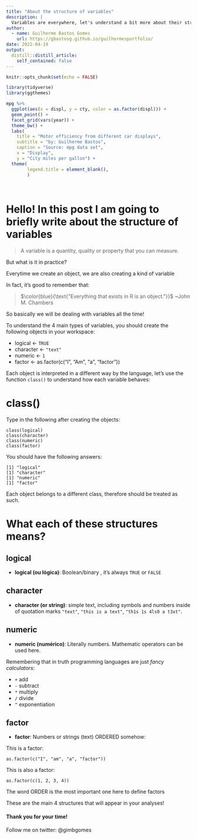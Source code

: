 ```yaml
---
title: "About the structure of variables"
description: |
  Variables are everywhere, let's understand a bit more about their structures in the R programming language.
author:
  - name: Guilherme Bastos Gomes
    url: https://gbastosg.github.io/guilhermesportfolio/
date: 2022-04-19
output:
  distill::distill_article:
    self_contained: false
---
```



```r
knitr::opts_chunk$set(echo = FALSE)
```

```r
library(tidyverse)
library(ggthemes)

mpg %>%
  ggplot(aes(x = displ, y = cty, color = as.factor(displ))) +
  geom_point() +
  facet_grid(vars(year)) +
  theme_bw() +
  labs(
    title = "Motor efficiency from different car displays",
    subtitle = "by: Guilherme Bastos",
    caption = "Source: mpg data set",
    x = "Display",
    y = "City miles per gallon") +
  theme(
        legend.title = element_blank(),
        )
  
  

```


# Hello! In this post I am going to briefly write about the structure of variables

>A variable is a quantity, quality or property that you can measure. 

But what is it in practice?

Everytime we create an object, we are also creating a kind of variable

In fact, it's good to remember that:

> $\color{blue}{\text{"Everything that exists in R is an object."}}$
~John M. Chambers

So basically we will be dealing with variables all the time!

To understand the 4 main types of variables, you should create the following objects in your  workspace:

* logical <- `TRUE`
* character <- `"text"`
* numeric <- `1`
* factor <- as.factor(c("I", "Am", "a", "factor"))

Each object is interpreted in a different way by the language, let's use the function `class()` to understand how each variable behaves:

# class()

Type in the following after creating the objects:

```
class(logical)
class(character)
class(numeric)
class(factor)
```
You should have the following answers:

```
[1] "logical"
[1] "character"
[1] "numeric"
[1] "factor"
```

Each object belongs to a different class, therefore should be treated as such.

# What each of these structures means?

## logical

* **logical (ou lógica)**: Boolean/binary , it's always `TRUE` or `FALSE`

## character

* **character (or string)**: simple text, including symbols and numbers inside of quotation marks `"text"`, `"this is a text"`, `"th1s 1s 4ls0 a t3xt"`.

## numeric

* **numeric (numérico)**: Literally numbers. Mathematic operators can be used here.

Remembering that in truth programming languages are just *fancy calculators*:

* `+` add
* `-` subtract
* `*` multiply
* `/` divide
* `^` exponentiation

## factor

* **factor**: Numbers or strings (text) ORDERED somehow:

This is a factor:
```
as.factor(c("I", "am", "a", "factor"))
```
This is also a factor:
```
as.factor(c(1, 2, 3, 4))
```

The word ORDER is the most important one here to define factors

These are the main 4 structures that will appear in your analyses!

#### Thank you for your time!
Follow me on twitter: @gimbgomes



